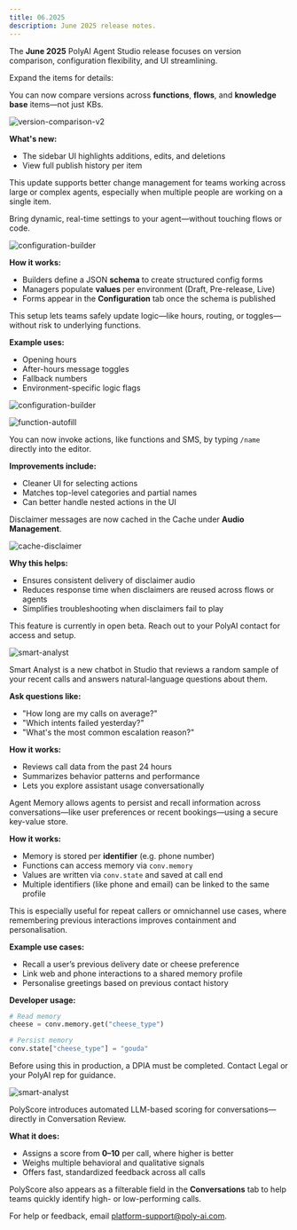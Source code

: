 ```yaml
---
title: 06.2025
description: June 2025 release notes.
---
```


The **June 2025** PolyAI Agent Studio release focuses on version comparison, configuration flexibility, and UI streamlining.

Expand the items for details:

<AccordionGroup>

<Accordion title="Version comparison enhancements" icon="code-compare">

You can now compare versions across **functions**, **flows**, and **knowledge base** items—not just KBs.

![version-comparison-v2](/images/release-notes/2506/function-editor-live-diff.png)

**What's new:**

- The sidebar UI highlights additions, edits, and deletions
- View full publish history per item

<Tip>This update supports better change management for teams working across large or complex agents, especially when multiple people are working on a single item.</Tip>

</Accordion>

<Accordion title="Agent configuration" icon="sliders">

Bring dynamic, real-time settings to your agent—without touching flows or code.

![configuration-builder](/images/release-notes/2506/configuration-builder.png)

**How it works:**

- Builders define a JSON **schema** to create structured config forms
- Managers populate **values** per environment (Draft, Pre-release, Live)
- Forms appear in the **Configuration** tab once the schema is published

<Tip>This setup lets teams safely update logic—like hours, routing, or toggles—without risk to underlying functions.</Tip>

**Example uses:**

- Opening hours
- After-hours message toggles
- Fallback numbers
- Environment-specific logic flags

![configuration-builder](/images/release-notes/2506/config-real-time-implement.png)

</Accordion>

<Accordion title="Action name search and autofill" icon="pen-to-square">

![function-autofill](/images/release-notes/2506/function-autofill.png)

You can now invoke actions, like functions and SMS, by typing `/name` directly into the editor.

**Improvements include:**

- Cleaner UI for selecting actions
- Matches top-level categories and partial names
- Can better handle nested actions in the UI

</Accordion>

<Accordion title="Cached disclaimer messages" icon="circle-info">

Disclaimer messages are now cached in the Cache under **Audio Management**.

![cache-disclaimer](/images/release-notes/2506/disclaimer-cache.png)

**Why this helps:**

- Ensures consistent delivery of disclaimer audio
- Reduces response time when disclaimers are reused across flows or agents
- Simplifies troubleshooting when disclaimers fail to play

</Accordion>

<Accordion title="Smart analyst (Beta)" icon="chart-line">

<Tip>This feature is currently in open beta. Reach out to your PolyAI contact for access and setup.</Tip>

![smart-analyst](/images/release-notes/2506/smart-analyst.png)

Smart Analyst is a new chatbot in Studio that reviews a random sample of your recent calls and answers natural-language questions about them.

**Ask questions like:**

- "How long are my calls on average?"
- "Which intents failed yesterday?"
- "What's the most common escalation reason?"

**How it works:**

- Reviews call data from the past 24 hours
- Summarizes behavior patterns and performance
- Lets you explore assistant usage conversationally

</Accordion>
<Accordion title="Agent memory" icon="brain">

Agent Memory allows agents to persist and recall information across conversations—like user preferences or recent bookings—using a secure key-value store.

**How it works:**

- Memory is stored per **identifier** (e.g. phone number)
- Functions can access memory via `conv.memory`
- Values are written via `conv.state` and saved at call end
- Multiple identifiers (like phone and email) can be linked to the same profile

<Tip>This is especially useful for repeat callers or omnichannel use cases, where remembering previous interactions improves containment and personalisation.</Tip>

**Example use cases:**

- Recall a user’s previous delivery date or cheese preference
- Link web and phone interactions to a shared memory profile
- Personalise greetings based on previous contact history

**Developer usage:**

```python
# Read memory
cheese = conv.memory.get("cheese_type")

# Persist memory
conv.state["cheese_type"] = "gouda"
```

<Tip>Before using this in production, a DPIA must be completed. Contact Legal or your PolyAI rep for guidance.</Tip>

</Accordion>
<Accordion title="PolyScore" icon="star">

![smart-analyst](/images/release-notes/2506/polyscore.png)

PolyScore introduces automated LLM-based scoring for conversations—directly in Conversation Review.

**What it does:**

- Assigns a score from **0–10** per call, where higher is better
- Weighs multiple behavioral and qualitative signals
- Offers fast, standardized feedback across all calls

PolyScore also appears as a filterable field in the **Conversations** tab to help teams quickly identify high- or low-performing calls.

</Accordion>
</AccordionGroup>

For help or feedback, email [platform-support@poly-ai.com](mailto:platform-support@poly-ai.com).